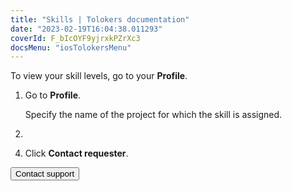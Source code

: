 ```yaml
---
title: "Skills | Tolokers documentation"
date: "2023-02-19T16:04:38.011293"
coverId: F_bIcOYF9yjrxkPZrXc3
docsMenu: "iosTolokersMenu"
---
```



<SkillsContent1/>

To view your skill levels, go to your **Profile**.

<SkillsContent2/>

1. Go to **Profile**.

    Specify the name of the project for which the skill is assigned.

1. <PriemkaPLslRnjK3B/>

<SkillsContent3/>

4. Click **Contact requester**.

<SkillsContent4/>

<Button view="defaultInverse" size="l" type="link" url="../troubleshooting/support?form-source=skills">Contact support</Button>
